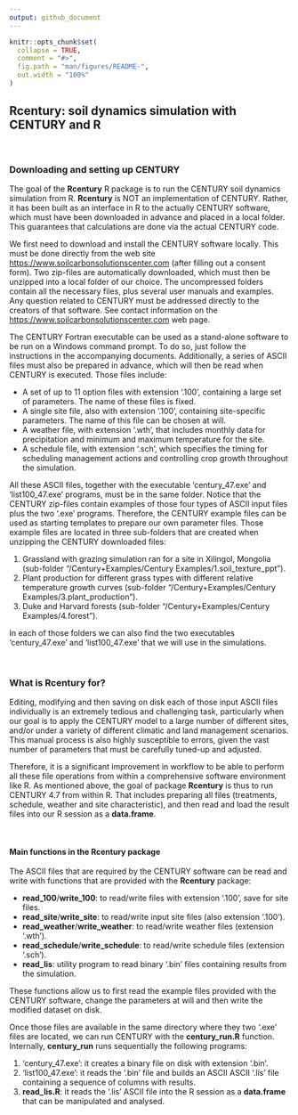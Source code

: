 ```yaml
---
output: github_document
---
```


<!-- README.md is generated from README.Rmd. Please edit that file -->

```r
knitr::opts_chunk$set(
  collapse = TRUE,
  comment = "#>",
  fig.path = "man/figures/README-",
  out.width = "100%"
)
```

## Rcentury: soil dynamics simulation with CENTURY and R

<!-- badges: start -->

<!-- badges: end -->

<br>

### Downloading and setting up CENTURY

The goal of the **Rcentury** R package is to run the CENTURY soil dynamics simulation from R. **Rcentury** is NOT an implementation of CENTURY. Rather, it has been built as an interface in R to the actually CENTURY software, which must have been downloaded in advance and placed in a local folder. This guarantees that calculations are done via the actual CENTURY code.

We first need to download and install the CENTURY software locally. This must be done directly from the web site <https://www.soilcarbonsolutionscenter.com> (after filling out a consent form). Two zip-files are automatically downloaded, which must then be unzipped into a local folder of our choice. The uncompressed folders contain all the necessary files, plus several user manuals and examples. Any question related to CENTURY must be addressed directly to the creators of that software. See contact information on the <https://www.soilcarbonsolutionscenter.com> web page.

The CENTURY Fortran executable can be used as a stand-alone software to be run on a Windows command prompt. To do so, just follow the instructions in the accompanying documents. Additionally, a series of ASCII files must also be prepared in advance, which will then be read when CENTURY is executed. Those files include:

-   A set of up to 11 option files with extension '.100', containing a large set of parameters. The name of these files is fixed.
-   A single site file, also with extension '.100', containing site-specific parameters. The name of this file can be chosen at will.
-   A weather file, with extension '.wth', that includes monthly data for precipitation and minimum and maximum temperature for the site.
-   A schedule file, with extension '.sch', which specifies the timing for scheduling management actions and controlling crop growth throughout the simulation.

All these ASCII files, together with the executable 'century_47.exe' and 'list100_47.exe' programs, must be in the same folder. Notice that the CENTURY zip-files contain examples of those four types of ASCII input files plus the two '.exe' programs. Therefore, the CENTURY example files can be used as starting templates to prepare our own parameter files. Those example files are located in three sub-folders that are created when unzipping the CENTURY downloaded files:

1.  Grassland with grazing simulation ran for a site in Xilingol, Mongolia (sub-folder "/Century+Examples/Century Examples/1.soil_texture_ppt").
2.  Plant production for different grass types with different relative temperature growth curves (sub-folder "/Century+Examples/Century Examples/3.plant_production").
3.  Duke and Harvard forests (sub-folder "/Century+Examples/Century Examples/4.forest").

In each of those folders we can also find the two executables 'century_47.exe' and 'list100_47.exe' that we will use in the simulations.

<br>

### What is Rcentury for?

Editing, modifying and then saving on disk each of those input ASCII files individually is an extremely tedious and challenging task, particularly when our goal is to apply the CENTURY model to a large number of different sites, and/or under a variety of different climatic and land management scenarios. This manual process is also highly susceptible to errors, given the vast number of parameters that must be carefully tuned-up and adjusted.

Therefore, it is a significant improvement in workflow to be able to perform all these file operations from within a comprehensive software environment like R. As mentioned above, the goal of package **Rcentury** is thus to run CENTURY 4.7 from within R. That includes preparing all files (treatments, schedule, weather and site characteristic), and then read and load the result files into our R session as a **data.frame**.

<br>


#### Main functions in the Rcentury package

The ASCII files that are required by the CENTURY software can be read and write with functions that are provided with the **Rcentury** package:

-   **read_100**/**write_100**: to read/write files with extension '.100', save for site files.
-   **read_site**/**write_site**: to read/write input site files (also extension '.100').
-   **read_weather**/**write_weather**: to read/write weather files (extension '.wth').
-   **read_schedule**/**write_schedule**: to read/write schedule files (extension '.sch').
-   **read_lis**: utility program to read binary '.bin' files containing results from the simulation.

These functions allow us to first read the example files provided with the CENTURY software, change the parameters at will and then write the modified dataset on disk.

Once those files are available in the same directory where they two '.exe' files are located, we can run CENTURY with the **century_run.R** function. Internally, **century_run** runs sequentially the following programs:

1. 'century_47.exe': it creates a binary file on disk with extension '.bin'.
2. 'list100_47.exe': it reads the '.bin' file and builds an ASCII ASCII '.lis' file containing a sequence of columns with results.
3. **read_lis.R**: it reads the '.lis' ASCII file into the R session as a **data.frame** that can be manipulated and analysed.
